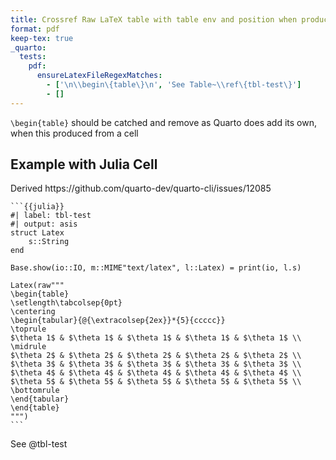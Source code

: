 ```yaml
---
title: Crossref Raw LaTeX table with table env and position when produced by cell computation
format: pdf
keep-tex: true
_quarto:
  tests:
    pdf:
      ensureLatexFileRegexMatches:
        - ['\n\\begin\{table\}\n', 'See Table~\\ref\{tbl-test\}']
        - []
---
```


`\begin{table}` should be catched and remove as Quarto does add its own, when this produced from a cell

## Example with Julia Cell

Derived https://github.com/quarto-dev/quarto-cli/issues/12085

::: {#tbl-test .cell execution_count=1}
```` .cell-code
```{{julia}}
#| label: tbl-test
#| output: asis
struct Latex
    s::String
end

Base.show(io::IO, m::MIME"text/latex", l::Latex) = print(io, l.s)

Latex(raw"""
\begin{table}
\setlength\tabcolsep{0pt}
\centering
\begin{tabular}{@{\extracolsep{2ex}}*{5}{ccccc}}
\toprule
$\theta 1$ & $\theta 1$ & $\theta 1$ & $\theta 1$ & $\theta 1$ \\
\midrule
$\theta 2$ & $\theta 2$ & $\theta 2$ & $\theta 2$ & $\theta 2$ \\
$\theta 3$ & $\theta 3$ & $\theta 3$ & $\theta 3$ & $\theta 3$ \\
$\theta 4$ & $\theta 4$ & $\theta 4$ & $\theta 4$ & $\theta 4$ \\
$\theta 5$ & $\theta 5$ & $\theta 5$ & $\theta 5$ & $\theta 5$ \\
\bottomrule
\end{tabular}
\end{table}
""")
```

````
```{=tex}
\begin{table}
\setlength\tabcolsep{0pt}
\centering
\begin{tabular}{@{\extracolsep{2ex}}*{5}{ccccc}}
\toprule
$\theta 1$ & $\theta 1$ & $\theta 1$ & $\theta 1$ & $\theta 1$ \\
\midrule
$\theta 2$ & $\theta 2$ & $\theta 2$ & $\theta 2$ & $\theta 2$ \\
$\theta 3$ & $\theta 3$ & $\theta 3$ & $\theta 3$ & $\theta 3$ \\
$\theta 4$ & $\theta 4$ & $\theta 4$ & $\theta 4$ & $\theta 4$ \\
$\theta 5$ & $\theta 5$ & $\theta 5$ & $\theta 5$ & $\theta 5$ \\
\bottomrule
\end{tabular}
\end{table}
```
:::


See @tbl-test